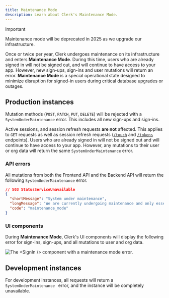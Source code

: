 ```yaml
---
title: Maintenance Mode
description: Learn about Clerk's Maintenance Mode.
---
```


> [!IMPORTANT]
> Maintenance mode will be deprecated in 2025 as we upgrade our infrastructure.

Once or twice per year, Clerk undergoes maintenance on its infrastructure and enters **Maintenance Mode**. During this time, users who are already signed in will not be signed out, and will continue to have access to your app. However, new sign-ups, sign-ins and user mutations will return an error. **Maintenance Mode** is a special operational state designed to minimize disruption for signed-in users during critical database upgrades or outages.

## Production instances

Mutation methods (`POST`, `PATCH`, `PUT`, `DELETE`) will be rejected with a `SystemUnderMaintenance` error. This includes all new sign-ups and sign-ins.

Active sessions, and session refresh requests **are not** affected. This applies to `GET` requests as well as session refresh requests ([`/touch`](/docs/reference/frontend-api/tag/sessions/post/v1/client/sessions/{session_id}/touch) and [`/tokens`](/docs/reference/frontend-api/tag/sessions/post/v1/client/sessions/{session_id}/tokens) endpoints). Users who are already signed in will not be signed out and will continue to have access to your app. However, any mutations to their user or org data will return the same `SystemUnderMaintenance` error.

### API errors

All mutations from both the Frontend API and the Backend API will return the following `SystemUnderMaintenance` error.

```json
// 503 StatusServiceUnavailable
{
  "shortMessage": "System under maintenance",
  "longMessage": "We are currently undergoing maintenance and only essential operations are permitted. We will be back shortly.",
  "code": "maintenance_mode"
}
```

### UI components

During **Maintenance Mode**, Clerk's UI components will display the following error for sign-ins, sign-ups, and all mutations to user and org data.

![The \<SignIn /> component with a maintenance mode error.](/docs/images/maintenance-mode/maintenance-mode-error-sm.png)

## Development instances

For development instances, all requests will return a `SystemUnderMaintenance ` error, and the instance will be completely unavailable.
